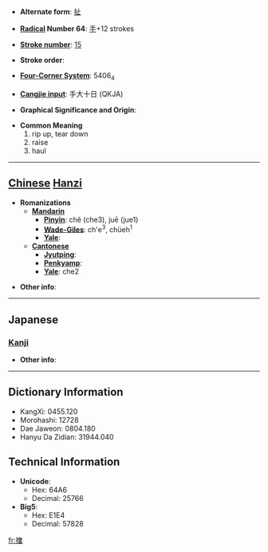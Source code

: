 * '''Alternate form''': [[扯]]

* '''[[Wiktionary:Chinese radical index| Radical]] Number 64''': [[Wiktionary:Chinese radical index 手|手]]+12 strokes

* '''[[Wiktionary:Chinese total strokes index|Stroke number]]''': [[Wiktionary:Chinese total strokes index 15|15]]

* '''Stroke order''': 

* '''[[Wiktionary:Chinese four corner index|Four-Corner System]]''': 5406<sub>4</sub>

* '''[[Wiktionary:Chinese Cangjie index|Cangjie input]]''': 手大十日 (QKJA)

* '''Graphical Significance and Origin''': 

* '''Common Meaning'''
*#rip up, tear down
*# raise
*# haul


----

== [[Chinese]] [[Hanzi]] ==

* '''Romanizations'''
** '''[[Mandarin]]'''
*** '''[[Pinyin]]''': chě (che3), juē (jue1)
*** '''[[Wade-Giles]]''': ch'e<sup>3</sup>, chüeh<sup>1</sup>
*** '''[[Yale]]''': 
** '''[[Cantonese]]'''
*** '''[[Jyutping]]''':
*** '''[[Penkyamp]]''': 
*** '''[[Yale]]''': che2

* '''Other info''': 

----

==Japanese==
===[[Kanji]]===
{{kanji|on readings=[[しゃ]] (sha)
|kun readings=[[さく]] (saku)
}}

* '''Other info''':  

----

== Dictionary Information ==

* KangXi: 0455.120
* Morohashi: 12728
* Dae Jaweon: 0804.180
* Hanyu Da Zidian: 31944.040

== Technical Information ==

* '''Unicode''':
** Hex: 64A6
** Decimal: 25766
* '''Big5''':
** Hex: E1E4
** Decimal: 57828

[[fr:撦]]